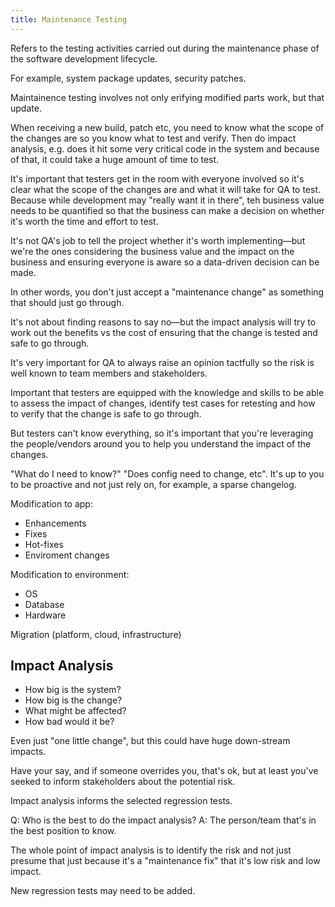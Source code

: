 ```yaml
---
title: Maintenance Testing
---
```


Refers to the testing activities carried out during the maintenance phase of the software development lifecycle.

For example, system package updates, security patches.

Maintainence testing involves not only erifying modified parts work, but that update.

When receiving a new build, patch etc, you need to know what the scope of the changes are so you know what to test and verify. Then do impact analysis, e.g. does it hit some very critical code in the system and because of that, it could take a huge amount of time to test.

It's important that testers get in the room with everyone involved so it's clear what the scope of the changes are and what it will take for QA to test. Because while development may "really want it in there", teh business value needs to be quantified so that the business can make a decision on whether it's worth the time and effort to test.

It's not QA's job to tell the project whether it's worth implementing—but we're the ones considering the business value and the impact on the business and ensuring everyone is aware so a data-driven decision can be made.

In other words, you don't just accept a "maintenance change" as something that should just go through.

It's not about finding reasons to say no—but the impact analysis will try to work out the benefits vs the cost of ensuring that the change is tested and safe to go through.

It's very important for QA to always raise an opinion tactfully so the risk is well known to team members and stakeholders.

Important that testers are equipped with the knowledge and skills to be able to assess the impact of changes, identify test cases for retesting and how to verify that the change is safe to go through.

But testers can't know everything, so it's important that you're leveraging the people/vendors around you to help you understand the impact of the changes.

"What do I need to know?" "Does config need to change, etc". It's up to you to be proactive and not just rely on, for example, a sparse changelog.

Modification to app:
- Enhancements
- Fixes
- Hot-fixes
- Enviroment changes

Modification to environment:
- OS
- Database
- Hardware

Migration (platform, cloud, infrastructure)

## Impact Analysis

- How big is the system?
- How big is the change?
- What might be affected?
- How bad would it be?

Even just "one little change", but this could have huge down-stream impacts.

Have your say, and if someone overrides you, that's ok, but at least you've seeked to inform stakeholders about the potential risk.

Impact analysis informs the selected regression tests.

Q: Who is the best to do the impact analysis?
A: The person/team that's in the best position to know.

The whole point of impact analysis is to identify the risk and not just presume that just because it's a "maintenance fix" that it's low risk and low impact.

New regression tests may need to be added.